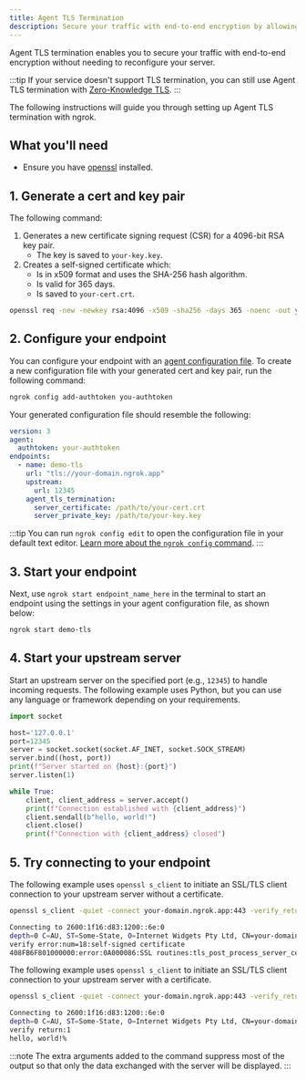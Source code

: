 ```yaml
---
title: Agent TLS Termination
description: Secure your traffic with end-to-end encryption by allowing your ngrok agents to terminate TLS.
---
```



Agent TLS termination enables you to secure your traffic with end-to-end encryption without needing to reconfigure your server.

:::tip
If your service doesn't support TLS termination, you can still use Agent TLS termination with [Zero-Knowledge TLS](/universal-gateway/tls-termination/#end-to-end-encryption).
:::

The following instructions will guide you through setting up Agent TLS termination with ngrok.

## What you'll need

- Ensure you have [openssl](https://docs.openiam.com/docs-4.2.1.3/appendix/2-openssl) installed.

## 1. Generate a cert and key pair

The following command:

1. Generates a new certificate signing request (CSR) for a 4096-bit RSA key pair.
   - The key is saved to `your-key.key`.
1. Creates a self-signed certificate which:
   - Is in x509 format and uses the SHA-256 hash algorithm.
   - Is valid for 365 days.
   - Is saved to `your-cert.crt`.

```bash
openssl req -new -newkey rsa:4096 -x509 -sha256 -days 365 -noenc -out your-cert.crt -keyout your-key.key
```

## 2. Configure your endpoint

You can configure your endpoint with an [agent configuration file](/agent/config/). To create a new configuration file with your generated cert and key pair, run the following command:

```bash
ngrok config add-authtoken you-authtoken
```

Your generated configuration file should resemble the following:

```yaml
version: 3
agent:
  authtoken: your-authtoken
endpoints:
  - name: demo-tls
    url: "tls://your-domain.ngrok.app"
    upstream:
      url: 12345
    agent_tls_termination:
      server_certificate: /path/to/your-cert.crt
      server_private_key: /path/to/your-key.key
```

:::tip
You can run `ngrok config edit` to open the configuration file in your default text editor. [Learn more about the `ngrok config` command](/agent/cli/#ngrok-config).
:::

## 3. Start your endpoint

Next, use `ngrok start endpoint_name_here` in the terminal to start an endpoint using the settings in your agent configuration file, as shown below:

```bash
ngrok start demo-tls
```

## 4. Start your upstream server

Start an upstream server on the specified port (e.g., `12345`) to handle incoming requests. The following example uses Python, but you can use any language or framework depending on your requirements.

```python
import socket

host='127.0.0.1'
port=12345
server = socket.socket(socket.AF_INET, socket.SOCK_STREAM)
server.bind((host, port))
print(f"Server started on {host}:{port}")
server.listen(1)

while True:
    client, client_address = server.accept()
    print(f"Connection established with {client_address}")
    client.sendall(b"hello, world!")
    client.close()
    print(f"Connection with {client_address} closed")
```

## 5. Try connecting to your endpoint

The following example uses `openssl s_client` to initiate an SSL/TLS client connection to your upstream server without a certificate.

```bash
openssl s_client -quiet -connect your-domain.ngrok.app:443 -verify_return_error
```

```bash
Connecting to 2600:1f16:d83:1200::6e:0
depth=0 C=AU, ST=Some-State, O=Internet Widgets Pty Ltd, CN=your-domain.ngrok.app
verify error:num=18:self-signed certificate
408FB6F801000000:error:0A000086:SSL routines:tls_post_process_server_certificate:certificate verify failed:ssl/statem/statem_clnt.c:2093:
```

The following example uses `openssl s_client` to initiate an SSL/TLS client connection to your upstream server with a certificate.

```bash
openssl s_client -quiet -connect your-domain.ngrok.app:443 -verify_return_error -CAfile your-cert.crt
```

```bash
Connecting to 2600:1f16:d83:1200::6e:0
depth=0 C=AU, ST=Some-State, O=Internet Widgets Pty Ltd, CN=your-domain.ngrok.app
verify return:1
hello, world!%
```

:::note
The extra arguments added to the command suppress most of the output so that only the data exchanged with the server will be displayed.
:::
